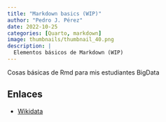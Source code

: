 ```yaml
---
title: "Markdown basics (WIP)"
author: "Pedro J. Pérez"
date: 2022-10-25
categories: [Quarto, markdown]
image: thumbnails/thumbnail_40.png
description: |
  Elementos básicos de Markdown (WIP)
---
```


Cosas básicas de Rmd para mis estudiantes BigData

## Enlaces


- [Wikidata](https://wikidata.com){target="_blank"}

